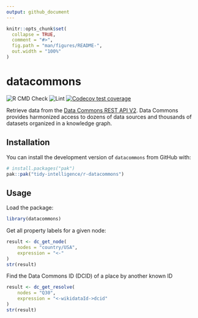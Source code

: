 ```yaml
---
output: github_document
---
```


<!-- README.md is generated from README.Rmd. Please edit that file -->

```r
knitr::opts_chunk$set(
  collapse = TRUE,
  comment = "#>",
  fig.path = "man/figures/README-",
  out.width = "100%"
)
```

# datacommons

<!-- badges: start -->
<!-- [![CRAN status](https://www.r-pkg.org/badges/version/uisapi)](https://cran.r-project.org/package=datacommons)
[![CRAN downloads](https://cranlogs.r-pkg.org/badges/uisapi)](https://cran.r-project.org/package=datacommons) -->
![R CMD Check](https://github.com/tidy-intelligence/r-datacommons/actions/workflows/R-CMD-check.yaml/badge.svg)
![Lint](https://github.com/tidy-intelligence/r-datacommons/actions/workflows/lint.yaml/badge.svg)
[![Codecov test coverage](https://codecov.io/gh/tidy-intelligence/r-datacommons/graph/badge.svg)](https://app.codecov.io/gh/tidy-intelligence/r-datacommons)
<!-- badges: end -->

Retrieve data from the [Data Commons REST API V2](https://docs.datacommons.org/api/rest/v2/). Data Commons provides harmonized access to dozens of data sources and thousands of datasets organized in a knowledge graph. 

## Installation

<!-- You can install `datacommons` from [CRAN](https://cran.r-project.org/package=datacommons) via:

```r
install.packages("datacommons")
``` 
-->

You can install the development version of `datacommons` from GitHub with:

```r
# install.packages("pak")
pak::pak("tidy-intelligence/r-datacommons")
```

## Usage

Load the package:

```r
library(datacommons)
```

Get all property labels for a given node:

```r
result <- dc_get_node(
    nodes = "country/USA", 
    expression = "<-"
)
str(result)
```

Find the Data Commons ID (DCID) of a place by another known ID 

```r
result <- dc_get_resolve(
    nodes = "Q30",
    expression = "<-wikidataId->dcid"
)
str(result)
```
